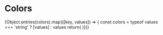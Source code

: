 
<Meta title="Theme/Colors" />

# Colors

<ColorPalette>
    {Object.entries(colors).map(([key, values]) => {
        const colors = typeof values === 'string' ? [values] : values
        return(
            <ColorItem
                title={key}
                colors={colors}
            />  
    )})}
</ColorPalette>

